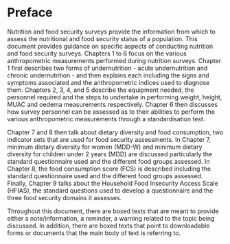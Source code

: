 # Preface {.unnumbered}

Nutrition and food security surveys provide the information from which to assess the nutritional and food security status of a population. This document provides guidance on specific aspects of conducting nutrition and food security surveys. Chapters 1 to 6 focus on the various anthropometric measurements performed during nutrition surveys. Chapter 1 first describes two forms of undernutrition - acute undernutrition and chronic undernutrition - and then explains each including the signs and symptoms associated and the anthropometric indices used to diagnose them. Chapters 2, 3, 4, and 5 describe the equipment needed, the personnel required and the steps to undertake in performing weight, height, MUAC and oedema measurements respectively. Chapter 6 then discusses how survey personnel can be assessed as to their abilities to perform the various anthropometric measurements through a standardisation test.

Chapter 7 and 8 then talk about dietary diversity and food consumption, two indicator sets that are used for food security assessments. In Chapter 7, minimum dietary diversity for women (MDD-W) and minimum dietary diversity for children under 2 years (MDD) are discussed particularly the standard questionnaire used and the different food groups assessed. In Chapter 8, the food consumption score (FCS) is described including the standard questionnaire used and the different food groups assessed. Finally, Chapter 9 talks about the Household Food Insecurity Access Scale (HFIAS), the standard questions used to develop a questionnaire and the three food security domains it assesses.

Throughout this document, there are boxed texts that are meant to provide either a note/information, a reminder, a warning related to the topic being discussed. In addition, there are boxed texts that point to downloadable forms or documents that the main body of text is referring to.

